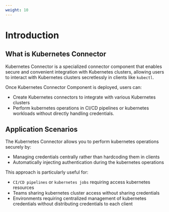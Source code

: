 ```yaml
---
weight: 10
---
```


# Introduction

## What is Kubernetes Connector

Kubernetes Connector is a specialized connector component that enables secure and convenient integration with Kubernetes clusters, allowing users to interact with Kubernetes clusters secretlessly in clients like `kubectl`.

Once Kubernetes Connector Component is deployed, users can:

- Create Kubernetes connectors to integrate with various Kubernetes clusters
- Perform kubernetes operations in CI/CD pipelines or kubernetes workloads without directly handling credentials.

## Application Scenarios

The Kubernetes Connector allows you to perform kubernetes operations securely by:

- Managing credentials centrally rather than hardcoding them in clients
- Automatically injecting authentication during the kubernetes operations

This approach is particularly useful for:

- `CI/CD pipelines` or `kubernetes jobs` requiring access kubernetes resources
- Teams sharing kubernetes cluster access without sharing credentials
- Environments requiring centralized management of kubernetes credentials without distributing credentials to each client